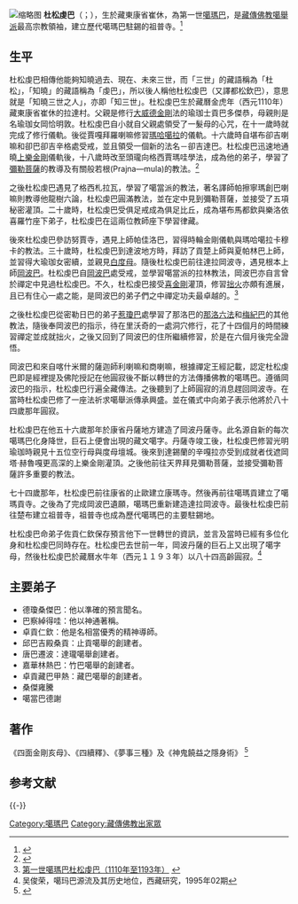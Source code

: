 [[File:大寶法王一世都松欽巴刺繡唐卡.jpg|缩略图]]
{{Infobox Tulku
| name = 杜松虔巴
| image= Karmapa1.jpg
| width = 200px
| tulku = 噶瑪巴
| order = 一
| successor = 噶瑪巴西
| title = 
| birth date = 1110年
| birth date3 = 
| birth place = 藏東康省崔休的拉達村
| death date = 1193年
| death date3 = 
| death place = 
| temple =
| dharma name = 杜松虔巴
| meaning = 三世智
| bo = དུས་གསུམ་མཁྱེན་པ་
| wylie = dus gsum mkhyen pa
| thl = Düsum Khyenpa
}}
{{藏傳佛教}}
'''杜松虔巴'''（{{Bo|z=དུས་གསུམ་མཁྱེན་པ་|w=dus gsum mkhyen pa|p=Düsum Khyenpa}}；{{bd|1110年||1193年||catIdx=Düsum Khyenpa}}），生於藏東康省崔休，為第一世[[噶瑪巴|噶瑪巴]]，是[[藏傳佛教|藏傳佛教]][[噶舉派|噶舉派]]最高宗教領袖，建立歷代噶瑪巴駐錫的祖普寺。<ref>{{Cite web |url=http://www.lopon.org.tw/teachings/page2_1.aspx?cid=100&lid=101&id=4767 |title=第一世噶瑪巴 杜松虔巴 |accessdate=2014-09-26 |archive-date=2014-10-08 |archive-url=https://web.archive.org/web/20141008022603/http://www.lopon.org.tw/teachings/page2_1.aspx?cid=100&lid=101&id=4767 |dead-url=no }}</ref>

==生平==
杜松虔巴相傳他能夠知曉過去、現在、未來三世，而「三世」的藏語稱為「杜松」，「知曉」的藏語稱為「虔巴」，所以後人稱他杜松虔巴（又譯都松欽巴），意思就是「知曉三世之人」，亦即「知三世」。杜松虔巴生於藏曆金虎年（西元1110年）藏東康省崔休的拉達村。父親是修行[[大威德金剛|大威德金剛]]法的瑜珈士貢巴多傑恭，母親則是名瑜珈女岡恰明敦。杜松虔巴自小就自父親處領受了一髮母的心咒，在十一歲時就完成了修行儀軌。後從賈嘎拜羅喇嘛修習[[瑪哈噶拉|瑪哈噶拉]]的儀軌。十六歲時自堪布卻吉喇嘛和卻巴卻吉辛格處受戒，並且領受一個新的法名－卻吉達巴。杜松虔巴迅速地通曉[[上樂金剛|上樂金剛]]儀軌後，十八歲時改至頭瓏向格西賈瑪哇學法，成為他的弟子，學習了[[彌勒菩薩|彌勒菩薩]]的教導及有關般若根(Prajna—mula)的教法。<ref>{{Cite web |url=http://ccbs.ntu.edu.tw/FULLTEXT/JR-BJ007/bj73_4.htm |title=漢譯本「中論」初探 |accessdate=2014-10-02 |archive-date=2016-03-05 |archive-url=https://web.archive.org/web/20160305023040/http://ccbs.ntu.edu.tw/FULLTEXT/JR-BJ007/bj73_4.htm |dead-url=no }}</ref> 

之後杜松虔巴遇見了格西札拉瓦，學習了噶當派的教法，著名譯師帕擦寧瑪創巴喇嘛則教導他龍樹六論，杜松虔巴圓滿教法，並在定中見到彌勒菩薩，並接受了五項秘密灌頂。二十歲時，杜松虔巴受俱足戒成為俱足比丘，成為堪布馬都欽與樂洛依喜羅竹座下弟子，杜松虔巴在這兩位教師座下學習律藏。　　　　　

後來杜松虔巴參訪努賈寺，遇見上師帕佳洛巴，習得時輪金剛儀軌與瑪哈噶拉卡穆卡的教法。三十歲時，杜松虔巴到達波地方時，拜訪了貢楚上師與夏帕林巴上師，並習得大瑜珈女密續，並親見[[白度母|白度母]]。隨後杜松虔巴前往達拉岡波寺，遇見根本上師[[岡波巴|岡波巴]]。杜松虔巴自[[岡波巴|岡波巴]]處受戒，並學習噶當派的拉林教法，岡波巴亦自言曾於禪定中見過杜松虔巴。不久，杜松虔巴接受[[喜金剛|喜金剛]]灌頂，修習[[拙火|拙火]]亦頗有進展，且已有住心一處之能，是岡波巴的弟子們之中禪定功夫最卓越的。<ref>[http://www.karmapa-news.com/page3_6_1.php 第一世噶瑪巴杜松虔巴（1110年至1193年）] {{webarchive|url=https://web.archive.org/web/20141006065818/http://www.karmapa-news.com/page3_6_1.php |date=2014-10-06 }}</ref>

之後杜松虔巴從密勒日巴的弟子[[惹瓊巴|惹瓊巴]]處學習了那洛巴的[[那洛六法|那洛六法]]和[[梅紀巴|梅紀巴]]的其他教法，隨後奉岡波巴的指示，待在里沃奇的一處洞穴修行，花了十四個月的時間練習禪定並成就拙火，之後又回到了岡波巴的住所繼續修習，於是在六個月後完全證悟。

岡波巴和來自喀什米爾的薩迦師利喇嘛和商喇嘛，根據禪定王經記載，認定杜松虔巴即是經裡提及佛陀授記在他圓寂後不斷以轉世的方法傳播佛教的噶瑪巴。遵循岡波巴的指示，杜松虔巴行遍全藏傳法。之後聽到了上師圓寂的消息趕回岡波寺。在當時杜松虔巴修了一座法祈求噶舉派傳承興盛。並在儀式中向弟子表示他將於八十四歲那年圓寂。

杜松虔巴在他五十六歲那年於康省丹薩地方建造了岡波丹薩寺。此名源自新的每次噶瑪巴化身降世，巨石上便會出現的藏文噶字。丹薩寺竣工後，杜松虔巴修習光明瑜珈時親見十五位空行母與度母壇城。後來到達錫蘭的辛嘎拉亦受到成就者伐遮岡塔‧赫魯嘎更高深的上樂金剛灌頂。之後他前往天界拜見彌勒菩薩，並接受彌勒菩薩許多重要的教法。

七十四歲那年，杜松虔巴前往康省的止歐建立康瑪寺。然後再前往噶瑪貢建立了噶瑪貢寺。之後為了完成岡波巴遺願，噶瑪巴重新建造達拉岡波寺。最後杜松虔巴前往楚布建立祖普寺，祖普寺也成為歷代噶瑪巴的主要駐錫地。

杜松虔巴命弟子佐貢仁欽保存預言他下一世轉世的資訊，並言及當時已經有多位化身和杜松虔巴同時存在。杜松虔巴去世前一年，岡波丹薩的巨石上又出現了噶字母，然後杜松虔巴於藏曆水牛年（西元１１９３年）以八十四高齡圓寂。<ref>吴俊荣，噶玛巴源流及其历史地位，西藏研究，1995年02期</ref>

==主要弟子==
* 德瓊桑傑巴：他以準確的預言聞名。
* 巴察綽得哇：他以神通著稱。
* 卓貢仁欽：他是名相當優秀的精神導師。
* 邱巴吉殿桑貢：止貢噶舉的創建者。
* 唐巴遷波：達瓏噶舉創建者。
* 嘉華林熱巴：竹巴噶舉的創建者。
* 卓貢藏巴甲熱：藏巴噶舉的創建者。
* 桑傑雍騰
* 噶當巴德謝

==著作==
《四面金剛亥母》、《四續釋》、《夢事三種》及《神鬼饒益之隱身術》
<ref>{{Cite web |url=http://blog.sina.com.cn/s/blog_5ecd085f0100q4po.html |title=噶玛巴杜松虔巴的佛学著作 |accessdate=2014-09-26 |archive-date=2016-03-05 |archive-url=https://web.archive.org/web/20160305012846/http://blog.sina.com.cn/s/blog_5ecd085f0100q4po.html |dead-url=no }}</ref>
==参考文献==
{{Reflist}}

{{-}}
{{start box}}
{{s-hou|噶瑪巴·杜松虔巴|1110年|?月?日|1193年|?月?日}}
{{s-before|[[無|無]]|rows=2}}
{{s-title|第一世[[噶瑪巴|噶瑪巴]]|1110年—1193年|rows=2}}
{{s-after|[[第二世噶瑪巴·噶瑪巴希|噶瑪巴希]]}}
{{end box}}
{{Karmapas}}
{{Authority control}}
{{DEFAULTSORT:Düsum Khyenpa}}
[[Category:噶瑪巴|Category:噶瑪巴]]
[[Category:藏傳佛教出家眾|Category:藏傳佛教出家眾]]